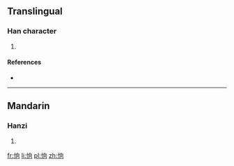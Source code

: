 ==Translingual==

===Han character===
{{Han char|rn=61|rad=心|as=06|sn=9|four=9702<sub>0</sub>|canj=心竹月口 (PHBR)}}

# {{defn|Han|sort=心06}}

====References====
* {{Han ref|kx=0385.070|dkj=10586|dj=0716.040|hdz=42296.110|uh=6066|ud=24678|bh=CED0|bd=52944}}

----

==Mandarin==

===Hanzi===
{{cmn-hanzi|pin=[[xiàng]] ([[xiang4]])|wg=hsiang<sup>4</sup>}}

# {{defn|lang=cmn|sort=心06}}

[[fr:恦]]
[[li:恦]]
[[pl:恦]]
[[zh:恦]]